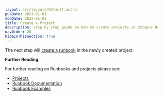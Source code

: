 ```yaml
---
layout: src/layouts/Default.astro
pubDate: 2023-01-01
modDate: 2023-01-01
title: Create a Project
description: Step by step guide on how to create projects in Octopus Deploy.
navOrder: 20
hideInThisSection: true
---
```


<CreateProjects />

The next step will [create a runbook](/docs/getting-started/first-runbook-run/create-a-runbook) in the newly created project.

**Further Reading**

For further reading on Runbooks and projects please see:

- [Projects](/docs/projects)
- [Runbook Documentation](/docs/runbooks)
- [Runbook Examples](/docs/runbooks/runbook-examples)
